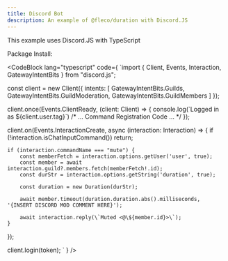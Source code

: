 ```yaml
---
title: Discord Bot
description: An example of @fleco/duration with Discord.JS
---
```



This example uses Discord.JS with TypeScript

Package Install:

<CodeCopy lang="bash" content="npm install discord.js @fleco/duration"/>

<CodeBlock
	lang="typescript"
	code={
`import { Client, Events, Interaction, GatewayIntentBits } from "discord.js";

const client = new Client({
	intents: [
		GatewayIntentBits.Guilds,
		GatewayIntentBits.GuildModeration,
		GatewayIntentBits.GuildMembers
	] 
});

client.once(Events.ClientReady, (client: Client) => {
	console.log(\`Logged in as \${client.user.tag}\`)
	/* ... Command Registration Code ... */
});

client.on(Events.InteractionCreate, async (interaction: Interaction) => {
	if (!interaction.isChatInputCommand()) return;

	if (interaction.commandName === "mute") {
		const memberFetch = interaction.options.getUser('user', true);
		const member = await interaction.guild?.members.fetch(memberFetch!.id);
		const durStr = interaction.options.getString('duration', true);

		const duration = new Duration(durStr);

		await member.timeout(duration.duration.abs().milliseconds, '{INSERT DISCORD MOD COMMENT HERE}');

		await interaction.reply(\`Muted <@\${member.id}>\`);
	}
});

client.login(token);
`
}
/>	

